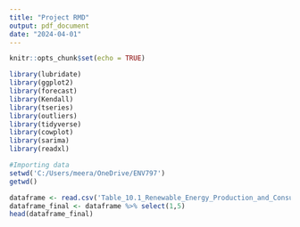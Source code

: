 ```yaml
---
title: "Project RMD"
output: pdf_document
date: "2024-04-01"
---
```


```r
knitr::opts_chunk$set(echo = TRUE)
```

```r
library(lubridate)
library(ggplot2)
library(forecast)
library(Kendall)
library(tseries)
library(outliers)
library(tidyverse)
library(cowplot)
library(sarima)
library(readxl)
```
```r
#Importing data
setwd('C:/Users/meera/OneDrive/ENV797')
getwd()

dataframe <- read.csv('Table_10.1_Renewable_Energy_Production_and_Consumption_by_Source.csv', header=TRUE)
dataframe_final <- dataframe %>% select(1,5)
head(dataframe_final)
```

